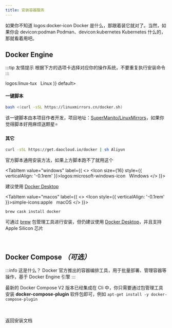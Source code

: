 ```yaml
---
title: 安装容器服务
---
```


如果你不知道 <Icon>logos\:docker-icon</Icon> Docker 是什么，那跟着装它就对了。当然，如果你会 <Icon>devicon\:podman</Icon> Podman、<Icon height={16}>devicon\:kubernetes</Icon> Kubernetes 什么的，那就看着用吧。

## Docker Engine

:::tip 友情提示
根据下方的选项卡选择对应你的操作系统，不要重复执行安装命令
:::

<Tabs groupId="operating-systems">
  <TabItem value="linux" label={(
    <>
    <Icon size={18} style={{ verticalAlign: '-0.1rem' }}>logos:linux-tux</Icon>
    &nbsp;
    Linux
    </>
  )} default>

  #### 一键脚本

  ```bash
  bash <(curl -sSL https://linuxmirrors.cn/docker.sh)
  ```

  该一键脚本由本项目作者开发，项目地址：[SuperManito/LinuxMirrors](https://github.com/SuperManito/LinuxMirrors)，如果你觉得脚本好用麻烦送颗星⭐

  #### 其它

  ```bash
  curl -sSL https://get.daocloud.io/docker | sh Aliyun
  ```

  官方脚本通用安装方法，如果上方脚本跑不了就用这个

  </TabItem>

  <TabItem value="windows" label={(
    <>
    <Icon size={16} style={{ verticalAlign: '-0.1rem' }}>logos:microsoft-windows-icon</Icon>
    &nbsp;
    Windows
    </>
  )}>

  建议使用 [Docker Desktop](https://docs.docker.com/desktop/windows/install)

  </TabItem>

  <TabItem value="macos" label={(
    <>
    <Icon style={{ verticalAlign: '-0.1rem' }}>simple-icons:apple</Icon>
    &nbsp;
    macOS
    </>
  )}>

  ```bash
  brew cask install docker
  ```

  可通过 [brew](https://github.com/Homebrew/brew) 包管理工具进行安装，但仍建议使用 [Docker Desktop](https://docs.docker.com/desktop/mac/install)，并且支持 Apple Silicon 芯片

  </TabItem>
</Tabs>

ㅤ

## Docker Compose _（可选）_

:::info 这是什么？
Docker 官方推出的容器编排工具，用于批量部署、管理容器等操作，基于 Docker Engine 引擎
:::

最新的 Docker Compose V2 版本已经集成在 Cli 中，你只需要通过包管理工具安装 **docker-compose-plugin** 软件包即可，例如 `apt-get install -y docker-compose-plugin`

ㅤ

<Link className="button button--lg button--primary button--outline button--block" to="/docs/start/install">返回安装文档</Link>
